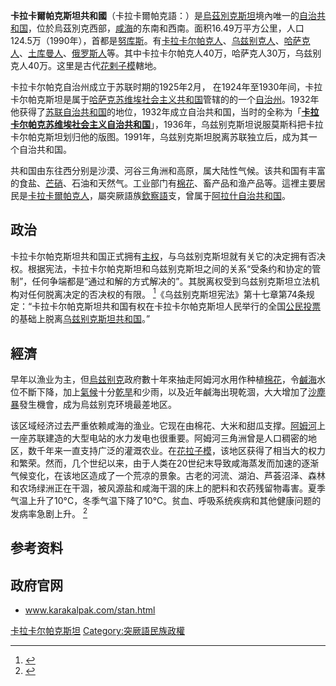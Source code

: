 {{NoteTA|G1=Country}}
{{Rough translation}}
{{Infobox country
|conventional_long_name = 卡拉卡尔帕克斯坦共和国
|native_name = <hr/>''Qaraqalpaqstan Respublikasiʻ''<br/>Қарақалпақстан Республикасы<hr/>''Qoraqalpogʻiston Respublikasi''<br/>Қорақалпоғистон Республикаси
|common_name = 卡拉卡尔帕克斯坦
|image_flag = Flag of Karakalpakstan.svg
|image_coat =Emblem of Karakalpakstan.svg
|image_map = Qaraqalpaqstan Respublikasi in Uzbekistan.svg
|map_caption =卡拉卡尔帕克斯坦在乌兹别克斯坦的位置
|national_motto = |national_anthem = 
|capital = [[努库斯|努库斯]]<ref name="Batalden">{{Cite book|title=The Newly Independent States of Eurasia: Handbook of Former Soviet Republics|url=https://books.google.com/books?id=WFjPAxhBEaEC|publisher=Greenwood Publishing Group|date=1997|isbn=978-0-89774-940-4|language=en|first=Stephen K.|last=Batalden|first2=Sandra L.|last2=Batalden}}</ref>
|latd= |latm= |latNS= |longd= |longm= |longEW=
|official_languages = {{unbulleted list |[[卡拉卡尔帕克语|卡拉卡尔帕克语]] |[[乌兹别克语|乌兹别克语]]}}
|ethnic_groups = |ethnic_groups_year = 
|government_type = [[自治共和国|自治共和国]]位于[[乌兹别克斯坦|乌兹别克斯坦]]<ref name="Roeder" />
|leader_title1 = 政府主席
|leader_name1 = 莫谢斯·叶尼亚佐夫（Moses Yerniyazov）
|sovereignty_type = {{nobold|隶属于{{UZB}}}}的[[自治共和国|自治共和国]]
|established_event1 = [[卡拉卡尔帕克人|卡拉卡尔帕克人]]出现
|established_date1 = 16世纪<ref name="Mayhew">{{Cite book|title=Central Asia: Kazakhstan, Tajikistan, Uzbekistan, Kyrgyzstan, Turkmenistan|url=https://books.google.com/books?id=DwX-UTmC1GwC|publisher=[[孤獨星球|Lonely Planet]]|date=2007|isbn=978-1-74104-614-4|language=en|first=Bradley|last=Mayhew|first2=Greg|last2=Bloom|first3=John|last3=Noble|first4=Dean|last4=Starnes}}</ref>
|established_event2 = [[俄罗斯帝国|俄罗斯帝国]]占领
|established_date2 = 1867年<ref name="Europa">{{Cite book|title=Eastern Europe, Russia and Central Asia 2003|url=https://books.google.com/books?id=EPP3ti4hysUC|publisher=Taylor & Francis|isbn=978-1-85743-137-7|language=en}}</ref>
|area_rank = |area_magnitude = 
|area_km2 = 164,900
|percent_water = 
|population_estimate = 1,711,800
|population_estimate_rank = 
|population_estimate_year = 2013
|population_census = |population_census_year = 
|population_density_km2 = 7.5
|population_density_rank = 
|GDP_PPP = |GDP_PPP_rank = |GDP_PPP_year = |GDP_PPP_per_capita = |GDP_PPP_per_capita_rank = 
|GDP_nominal = |GDP_nominal_rank = |GDP_nominal_year = |GDP_nominal_per_capita = |GDP_nominal_per_capita_rank = 
|Gini_year = |Gini_change =  <!--increase/decrease/steady--> |Gini =  <!--number only--> |Gini_ref = |Gini_rank = 
|HDI_year = |HDI_change =  <!--increase/decrease/steady--> |HDI =  <!--number only--> |HDI_ref = |HDI_rank = 
|currency = [[乌兹别克斯坦索姆|索姆]]
|currency_code = UZS
|time_zone = |utc_offset = |time_zone_DST = |DST_note = |utc_offset_DST = 
|calling_code = 
|cctld = 
}}

'''卡拉卡爾帕克斯坦共和國'''（卡拉卡爾帕克語：{{lang|kaa|'''Қарақалпақстан Республикасы/Qaraqalpaqstan Respublikasiʻ'''}}）是[[烏茲別克斯坦|烏茲別克斯坦]]境內唯一的[[自治共和国|自治共和国]]，位於烏茲別克西部，[[咸海|咸海]]的东南和西南。面积16.49万平方公里，人口124.5万（1990年），首都是[[努库斯|努库斯]]。有[[卡拉卡尔帕克人|卡拉卡尔帕克人]]、[[乌兹别克人|乌兹别克人]]、[[哈萨克人|哈萨克人]]、[[土库曼人|土库曼人]]、[[俄罗斯人|俄罗斯人]]等。其中卡拉卡尔帕克人40万，哈萨克人30万，乌兹别克人40万。这里是古代[[花剌子模|花剌子模]]轄地。

卡拉卡尔帕克自治州成立于苏联时期的1925年2月， 在1924年至1930年间，卡拉卡尔帕克斯坦是属于[[哈萨克苏维埃社会主义共和国|哈萨克苏维埃社会主义共和国]]管辖的的一个[[自治州|自治州]]。1932年他获得了[[苏维埃社会主义自治共和国|苏联自治共和国]]的地位，1932年成立自治共和国，当时的全称为「'''[[卡拉卡尔帕克苏维埃社会主义自治共和国|卡拉卡尔帕克苏维埃社会主义自治共和国]]'''」，1936年，乌兹别克斯坦说服莫斯科把卡拉卡尔帕克斯坦划归他的版图。1991年，乌兹别克斯坦脱离苏联独立后，成为其一个自治共和国。

共和国由东往西分别是沙漠、河谷三角洲和高原，属大陆性气候。该共和国有丰富的食盐、[[芒硝|芒硝]]、石油和天然气。工业部门有[[棉花|棉花]]、畜产品和渔产品等。這裡主要居民是[[卡拉卡爾帕克人|卡拉卡爾帕克人]]，屬突厥語族[[欽察語|欽察語]]支，曾属于[[阿拉什自治共和国|阿拉什自治共和国]]。

== 政治 ==
卡拉卡尔帕克斯坦共和国正式拥有[[主权|主权]]，与乌兹别克斯坦就有关它的决定拥有否决权。根据宪法，卡拉卡尔帕克斯坦和乌兹别克斯坦之间的关系“受条约和协定的管制”，任何争端都是“通过和解的方式解决的”。其脱离权受到乌兹别克斯坦立法机构对任何脱离决定的否决权的有限。 <ref name="Roeder">{{Cite book|title=Where Nation-States Come From: Institutional Change in the Age of Nationalism|url=https://books.google.com/books?id=XAItI5C_JPUC|publisher=[[普林斯頓大學出版社|Princeton University Press]]|date=2007-08-05|isbn=978-0-691-13467-3|language=en|first=Philip G.|last=Roeder}}</ref>《乌兹别克斯坦宪法》第十七章第74条规定：“卡拉卡尔帕克斯坦共和国有权在卡拉卡尔帕克斯坦人民举行的全国[[公民投票|公民投票]]的基础上脱离[[乌兹别克斯坦共和国|乌兹别克斯坦共和国]]。”

== 經濟 ==
早年以漁业为主，但[[烏兹别克|烏兹别克]]政府數十年來抽走阿姆河水用作种植[[棉花|棉花]]，令[[鹹海|鹹海]]水位不斷下降，加上[[氣候|氣候]]十分[[乾旱|乾旱]]和少雨，以及近年鹹海出現乾涸，大大增加了[[沙塵暴|沙塵暴]]發生機會，成为烏兹别克环境最差地区。

该区域经济过去严重依赖咸海的渔业。它现在由棉花、大米和甜瓜支撑。[[阿姆河|阿姆河]]上一座苏联建造的大型电站的水力发电也很重要。阿姆河三角洲曾是人口稠密的地区，数千年来一直支持广泛的灌溉农业。在[[花拉子模州|花拉子模]]，该地区获得了相当大的权力和繁荣。然而，几个世纪以来，由于人类在20世纪末导致咸海蒸发而加速的逐渐气候变化，在该地区造成了一个荒凉的景象。古老的河流、湖泊、芦荟沼泽、森林和农场绿洲正在干涸，被风源盐和咸海干涸的床上的肥料和农药残留物毒害。夏季气温上升了10°C，冬季气温下降了10°C。贫血、呼吸系统疾病和其他健康问题的发病率急剧上升。 <ref>{{Cite book|title=When the Rivers Run Dry: Water, the Defining Crisis of the Twenty-first Century|url=https://books.google.com/books?id=C0_q-90H1aAC|publisher=Beacon Press|date=2006|isbn=978-0-8070-8573-8|language=en|first=Fred|last=Pearce}}</ref>

== 参考资料 ==
{{Reflist}}

== 政府官网 ==
* [http://www.karakalpak.com/stan.html www.karakalpak.com/stan.html] {{en}}

{{Uzbekistan Province}}

[[Category:卡拉卡尔帕克斯坦|]]
[[Category:突厥語民族政權|Category:突厥語民族政權]]